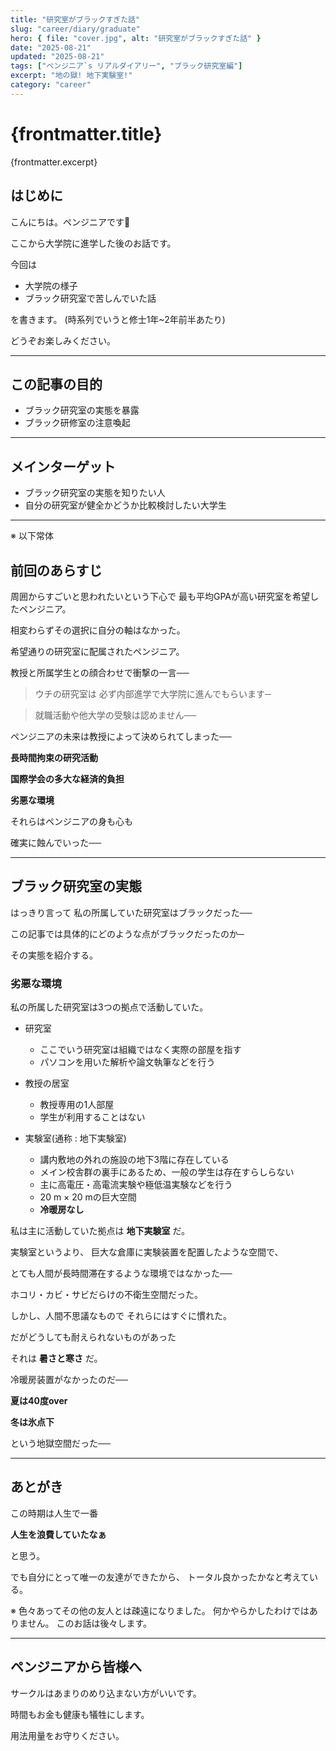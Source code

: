 ```yaml
---
title: "研究室がブラックすぎた話"
slug: "career/diary/graduate"
hero: { file: "cover.jpg", alt: "研究室がブラックすぎた話" }
date: "2025-08-21"
updated: "2025-08-21"
tags: ["ペンジニア`s リアルダイアリー", "ブラック研究室編"]
excerpt: "地の獄! 地下実験室!"
category: "career"
---
```

# {frontmatter.title}
{frontmatter.excerpt}

## はじめに

こんにちは。ペンジニアです🐧

ここから大学院に進学した後のお話です。

今回は
- 大学院の様子
- ブラック研究室で苦しんでいた話

を書きます。
(時系列でいうと修士1年~2年前半あたり)

どうぞお楽しみください。

---

## この記事の目的

- ブラック研究室の実態を暴露
- ブラック研修室の注意喚起

---

## メインターゲット

- ブラック研究室の実態を知りたい人
- 自分の研究室が健全かどうか比較検討したい大学生

---

※ 以下常体

## 前回のあらすじ

周囲からすごいと思われたいという下心で
最も平均GPAが高い研究室を希望したペンジニア。

相変わらずその選択に自分の軸はなかった。

希望通りの研究室に配属されたペンジニア。

教授と所属学生との顔合わせで衝撃の一言──

<blockquote className="quote">
  ウチの研究室は
  必ず内部進学で大学院に進んでもらいます─
</blockquote>

<blockquote className="quote">
  就職活動や他大学の受験は認めません──
</blockquote>

ペンジニアの未来は教授によって決められてしまった──

**長時間拘束の研究活動**

**国際学会の多大な経済的負担**

**劣悪な環境**

それらはペンジニアの身も心も

確実に蝕んでいった──

---

## ブラック研究室の実態

はっきり言って
私の所属していた研究室はブラックだった──

この記事では具体的にどのような点がブラックだったのか─

その実態を紹介する。

### 劣悪な環境

私の所属した研究室は3つの拠点で活動していた。

- 研究室
  - ここでいう研究室は組織ではなく実際の部屋を指す
  - パソコンを用いた解析や論文執筆などを行う

- 教授の居室
  - 教授専用の1人部屋
  - 学生が利用することはない

- 実験室(通称 : 地下実験室)
  - 講内敷地の外れの施設の地下3階に存在している
  - メイン校舎群の裏手にあるため、一般の学生は存在すらしらない
  - 主に高電圧・高電流実験や極低温実験などを行う
  - 20 m × 20 mの巨大空間
  - **冷暖房なし**

私は主に活動していた拠点は **地下実験室** だ。

実験室というより、
巨大な倉庫に実験装置を配置したような空間で、

とても人間が長時間滞在するような環境ではなかった──

ホコリ・カビ・サビだらけの不衛生空間だった。

しかし、人間不思議なもので
それらにはすぐに慣れた。

だがどうしても耐えられないものがあった

それは **暑さと寒さ** だ。

冷暖房装置がなかったのだ──

**夏は40度over**

**冬は氷点下**

という地獄空間だった──


---

## あとがき

この時期は人生で一番

**人生を浪費していたなぁ**

と思う。

でも自分にとって唯一の友達ができたから、
トータル良かったかなと考えている。

※ 色々あってその他の友人とは疎遠になりました。
何かやらかしたわけではありません。
このお話は後々します。

---

## ペンジニアから皆様へ

サークルはあまりのめり込まない方がいいです。

時間もお金も健康も犠牲にします。

用法用量をお守りください。